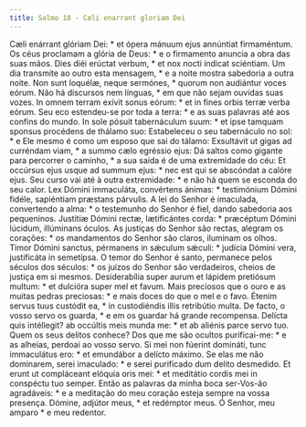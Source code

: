 ```yaml
---
title: Salmo 18 - Cæli enarrant gloriam Dei
---
```


<div class="grid grid-cols-2 gap-5">
  <span class="text-justify">
    Cæli enárrant glóriam Dei: * et ópera mánuum ejus annúntiat firmaméntum.
  </span>
  <span class="text-justify">
    Os céus proclamam a glória de Deus: * e o firmamento anuncia a obra das suas
    mãos.
  </span>
  <span class="text-justify">
    Dies diéi erúctat verbum, * et nox nocti índicat sciéntiam.
  </span>
  <span class="text-justify">
    Um dia transmite ao outro esta mensagem, * e a noite mostra sabedoria a
    outra noite.
  </span>
  <span class="text-justify">
    Non sunt loquélæ, neque sermónes, * quorum non audiántur voces eórum.
  </span>
  <span class="text-justify">
    Não há discursos nem línguas, * em que não sejam ouvidas suas vozes.
  </span>
  <span class="text-justify">
    In omnem terram exívit sonus eórum: * et in fines orbis terræ verba eórum.
  </span>
  <span class="text-justify">
    Seu eco estendeu-se por toda a terra: * e as suas palavras até aos confins
    do mundo.
  </span>
  <span class="text-justify">
    In sole pósuit tabernáculum suum: * et ipse tamquam sponsus procédens de
    thálamo suo:
  </span>
  <span class="text-justify">
    Estabeleceu o seu tabernáculo no sol: * e Ele mesmo é como um esposo que sai
    do tálamo:
  </span>
  <span class="text-justify">
    Exsultávit ut gigas ad curréndam viam, * a summo cælo egréssio ejus:
  </span>
  <span class="text-justify">
    Dá saltos como gigante para percorrer o caminho, * a sua saída é de uma
    extremidade do céu:
  </span>
  <span class="text-justify">
    Et occúrsus ejus usque ad summum ejus: * nec est qui se abscóndat a calóre
    ejus.
  </span>
  <span class="text-justify">
    Seu curso vai até à outra extremidade: * e não há quem se esconda do seu
    calor.
  </span>
  <span class="text-justify">
    Lex Dómini immaculáta, convértens ánimas: * testimónium Dómini fidéle,
    sapiéntiam præstans párvulis.
  </span>
  <span class="text-justify">
    A lei do Senhor é imaculada, convertendo a alma: * o testemunho do Senhor é
    fiel, dando sabedoria aos pequeninos.
  </span>
  <span class="text-justify">
    Justítiæ Dómini rectæ, lætificántes corda: * præcéptum Dómini lúcidum,
    illúminans óculos.
  </span>
  <span class="text-justify">
    As justiças do Senhor são rectas, alegram os corações: * os mandamentos do
    Senhor são claros, iluminam os olhos.
  </span>
  <span class="text-justify">
    Timor Dómini sanctus, pérmanens in sǽculum sǽculi: * judícia Dómini vera,
    justificáta in semetípsa.
  </span>
  <span class="text-justify">
    O temor do Senhor é santo, permanece pelos séculos dos séculos: * os juízos
    do Senhor são verdadeiros, cheios de justiça em si mesmos.
  </span>
  <span class="text-justify">
    Desiderabília super aurum et lápidem pretiósum multum: * et dulcióra super
    mel et favum.
  </span>
  <span class="text-justify">
    Mais preciosos que o ouro e as muitas pedras preciosas: * e mais doces do
    que o mel e o favo.
  </span>
  <span class="text-justify">
    Étenim servus tuus custódit ea, * in custodiéndis illis retribútio multa.
  </span>
  <span class="text-justify">
    De facto, o vosso servo os guarda, * e em os guardar há grande recompensa.
  </span>
  <span class="text-justify">
    Delícta quis intéllegit? ab occúltis meis munda me: * et ab aliénis parce
    servo tuo.
  </span>
  <span class="text-justify">
    Quem os seus delitos conhece? Dos que me são ocultos purificai-me: * e as
    alheias, perdoai ao vosso servo.
  </span>
  <span class="text-justify">
    Si mei non fúerint domináti, tunc immaculátus ero: * et emundábor a delícto
    máximo.
  </span>
  <span class="text-justify">
    Se elas me não dominarem, serei imaculado: * e serei purificado dum delito
    desmedido.
  </span>
  <span class="text-justify">
    Et erunt ut compláceant elóquia oris mei: * et meditátio cordis mei in
    conspéctu tuo semper.
  </span>
  <span class="text-justify">
    Então as palavras da minha boca ser-Vos-ão agradáveis: * e a meditação do
    meu coração esteja sempre na vossa presença.
  </span>
  <span class="text-justify">Dómine, adjútor meus, * et redémptor meus.</span>
  <span class="text-justify">Ó Senhor, meu amparo * e meu redentor.</span>
</div>
